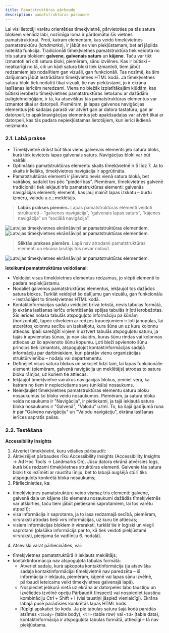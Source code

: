 ```yaml
---
title: Pamatstruktūras pārbaude
description: pamatstruktūras-pārbaude
---
```


Lai visi lietotāji varētu orientēties tīmekļvietnē, pārvietoties pa tās satura blokiem vienlīdz labi, nozīmīga loma ir pārdomātai šīs vietnes pamatstruktūrai. Proti, katram elementam, kas veido tīmekļvietnes pamatstruktūru (_landmarks_), ir jābūt ne vien piekļūstamam, bet arī jāpilda noteikta funkcija.
Tradicionāli tīmekļvietnes pamatstruktūra tiek veidota no trīs satura blokiem: **galvene**, **galvenais saturs** un **kājene**. Taču var tikt izmantoti arī citi satura bloki, piemēram, sānu izvēlnes. Kas ir būtiski – neatkarīgi no tā, cik un kādi satura bloki tiek izmantoti, tiem jābūt redzamiem jeb nodalītiem gan vizuāli, gan funkcionāli. Tas nozīmē, ka šim dalījumam jābūt iestrādātam tīmekļvietnes HTML kodā. Ja tīmekļvietnes satura bloki tiek nodalīti tikai vizuāli, tie nav piekļūstami, jo ir ekrāna lasīšanas ierīcēm neredzami. Viena no biežāk izplatītākajām kļūdām, kas būtiski ierobežo tīmekļvietnes pamatstruktūras lietošanu ar dažādām palīgtehnoloģijām, ir tā, ka atsevišķus tās pamatstruktūras elementus var izmantot tikai ar datorpeli. Piemēram, ja lapas galvenos navigācijas elementus jeb sadaļas parasti var atvērt gan ar datora tastatūru, gan ar datorpeli, to apakšnavigācijas elementus jeb apakšsadaļas var atvērt tikai ar datorpeli, kas tās padara nepiekļūstamas lietotājiem, kuri ierīci ikdienā neizmanto.

### **2.1. Labā prakse**

- Tīmekļvietnē drīkst būt tikai viens galvenais elements jeb satura bloks, kurā tiek ievietots lapas galvenais saturs. Navigācijas bloki var būt vairāki.
- Optimālais pamatstruktūras elementu skaits tīmekļvietnē ir 5 līdz 7. Ja to skaits ir lielāks, tīmekļvietnes navigācija ir apgrūtināta.
- Pamatstruktūras elementi ir jāievieto nevis vienā satura blokā, bet vairākos, sadalot tos pēc "piederības". Piemēram, tīmekļvietnes galvenē tradicionāli tiek iekļauti trīs pamatstruktūras elementi: galvenās navigācijas elementi; elementi, kas ļauj mainīt lapas izskatu – burtu izmēru, valodu u.c.; meklētājs.

> **Labās prakses piemērs.** Lapas pamatstruktūras elementi veidoti strukturēti – “galvenes navigācija”, “galvenais lapas saturs”, “kājenes navigācija” un “sociālā navigācija”.

![Latvijas tīmekļvietnes ekrānšāviņš ar pamatstruktūras elementiem.](../../../assets/images/2023/Struktura_1.png)
![Latvijas tīmekļvietnes ekrānšāviņš ar pamatstruktūras elementiem.](../../../assets/images/2023/Struktura_2.png)

> **Sliktās prakses piemērs.** Lapā nav atrodami pamatstruktūras elementi un ekrāna lasītājs tos nevar nolasīt.

![Latvijas tīmekļvietnes ekrānšāviņš ar pamatstruktūras elementiem.](../../../assets/images/2023/Struktura_3.png)

**Ieteikumi pamatstruktūras veidošanai**:

- Veidojiet visus tīmekļvietnes elementus redzamus, jo slēpti elementi to padara nepiekļūstamu.
- Nodaliet galvenos pamatstruktūras elementus, iekļaujot tos dažādos satura blokos. Turklāt veidojiet šo dalījumu gan vizuālu, gan funkcionālu – iestrādājiet to tīmekļvietnes HTML kodā.
- Kontaktinformācijas sadaļu veidojiet brīvā tekstā, nevis tabulas formātā, jo ekrāna lasīšanas ierīču orientēšanās spējas tabulās ir ļoti ierobežotas. Šīs ierīces nolasa tabulās atspoguļoto informāciju pa šūnām (horizontāli), tāpēc cilvēkiem ar redzes traucējumiem ir ļoti jānopūlas, lai atcerētos kolonnu secību un izskaitļotu, kura šūna un uz kuru kolonnu attiecas. Īpaši sarežģīti viņiem ir uztvert tabulās atspoguļotu saturu, ja tajās ir apvienotas šūnas, jo nav skaidrs, kuras šūnu rindas vai kolonnas attiecas uz šo apvienoto šūnu kopumu. Ļoti bieži apvienoto šūnu princips tiek izmantots, atspoguļojot kontaktinformācijas sadaļā informāciju par darbiniekiem, kuri pārstāv vienu organizācijas struktūrvienību – nodaļu vai departamentu.
- Definējiet visus satura blokus un sekojiet līdzi tam, lai lapas funkcionālie elementi (piemēram, galvenā navigācija un meklētājs) atrodas to satura bloku rāmjos, uz kuriem tie attiecas.
- Iekļaujot tīmekļvietnē vairākus navigācijas blokus, ņemiet vērā, ka katram no tiem ir nepieciešams savs (unikāls) nosaukums.
- Neiekļaujiet tīmekļvietnes pamatstruktūras elementu saturu bloku nosaukumus šo bloku veidu nosaukumos. Piemēram, ja satura bloka veida nosaukums ir "Navigācija", ir pietiekami, ja tajā iekļautā satura bloka nosaukums ir "Galvenā", "Valodu" u.tml. To, ka šajā gadījumā runa ir par "Galveno navigāciju" un "Valodu navigāciju", ekrāna lasīšanas ierīces sapratīs pašas.

### **2.2. Testēšana**

**Accessibility Insights**

1. Atveriet tīmekļvietni, kuru vēlaties pārbaudīt:
1. Aktivizējiet pārbaudes rīku Accessibility Insights (Accessibility Insights → Ad Hoc Tools → Landmarks On). Jūsu datora ekrānā atvērsies logs, kurā būs redzami tīmekļvietnes struktūras elementi. Galvenie tās satura bloki tiks iezīmēti ar raustītu līniju, bet to labajā augšējā stūrī tiks atspoguļots konkrētā bloka nosaukums;
1. Pārliecinieties, ka:

- tīmekļvietnes pamatstruktūru veido vismaz trīs elementi: galvene, galvenā daļa un kājene (šo elementu nosaukumi dažādās tīmekļvietnēs var atšķirties, taču tiem jābūt pietiekami saprotamiem, lai tos varētu atpazīt);
- visa informācija ir saprotama, ja to lasa redzamajā secībā, piemēram, virsraksti atrodas tieši virs informācijas, uz kuru tie attiecas;
- visiem informācijas blokiem ir virsraksti, turklāt tie ir loģiski un viegli saprotami (plašāka informācija par to, kā tiek veidoti piekļūstami virsraksti, pieejama šo vadlīniju 6. nodaļā).

4. Atsevišķi varat pārliecināties, vai:

- tīmekļvietnes pamatstruktūrā ir iekļauts meklētājs;
- kontaktinformācija nav atspoguļota tabulas formātā:
  - Atveriet sadaļu, kurā apkopota kontaktinformācija (ja atsevišķa sadaļa kontaktinformācijai tīmekļvietnē nav paredzēta – šī informācija ir iekļauta, piemēram, kājenē vai lapas sānu izvēlnē, pārbaudi ieteicams veikt tīmekļvietnes galvenajā lapā).
  - Nospiediet jebkurā vietā uz ekrāna ar datorpeles labo taustiņu un izvēlieties izvēlnē opciju Pārbaudīt (Inspect) vai nospiediet taustiņu kombināciju Ctrl + Shift + I (visi taustiņi jāspiež vienlaicīgi). Ekrāna labajā pusē parādīsies konkrētās lapas HTML kods.
  - Rūpīgi apskatiet šo kodu. Ja pie tabulas satura šajā kodā parādās atzīmes `<tbody>` (table body), `<tr>` (table row) vai `<td>` (table data), kontaktinformācija ir atspoguļota tabulas formātā, attiecīgi – tā nav piekļūstama.
